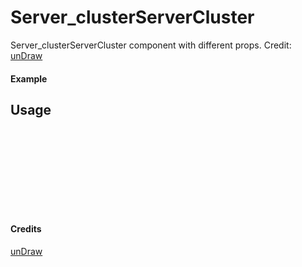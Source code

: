 
<Meta of={Server_clusterServerCluster} title="unDraw/Server_clusterServerCluster" />

# Server_clusterServerCluster

Server_clusterServerCluster component with different props.
Credit: [unDraw](https://undraw.co/illustrations)

#### Example

<Canvas of={Server_clusterServerCluster.Primary} />

## Usage

```ts
import { Server_clusterServerCluster } from "yadl-ui";

const Example = () => {
  return (
      <Server_clusterServerCluster />
  );
};

export default Example;
```

#### Credits
[unDraw](https://undraw.co/illustrations)
